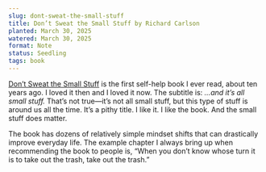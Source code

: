 ```yaml
---
slug: dont-sweat-the-small-stuff
title: Don’t Sweat the Small Stuff by Richard Carlson
planted: March 30, 2025
watered: March 30, 2025
format: Note
status: Seedling
tags: book
---
```


[Don’t Sweat the Small Stuff](https://bookshop.org/a/115276/9780786881857) is the first self-help book I ever read, about ten years ago. I loved it then and I loved it now. The subtitle is: _…and it’s all small stuff._ That’s not true—it’s not all small stuff, but this type of stuff is around us all the time. It’s a pithy title. I like it. I like the book. And the small stuff does matter.

The book has dozens of relatively simple mindset shifts that can drastically improve everyday life. The example chapter I always bring up when recommending the book to people is, “When you don’t know whose turn it is to take out the trash, take out the trash.”

<Bookshop />
